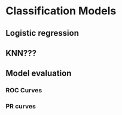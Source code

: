 # Classification Models

## Logistic regression

## KNN???

## Model evaluation

### ROC Curves

### PR curves
